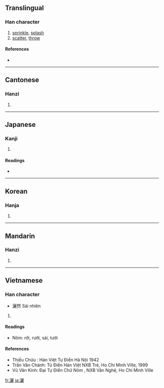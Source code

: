 {{also|洒}}
==Translingual==

===Han character===
{{Han char|rn=85|rad=水|as=19|sn=22|four=3111<sub>1</sub>|canj=水一一心 (EMMP)}}

# [[sprinkle]], [[splash]]
# [[scatter]], [[throw]]

====References====
* {{Han ref|kx=0663.110|dkj=18774|dj=1072.060|hdz=31794.070|uh=7051|ud=28753|bh=C578|bd=50552}}

----

==Cantonese==

===Hanzi===
{{yue-hanzi|jyut=|y=sa2|sim=洒}}

# {{defn|Cantonese}}

----

==Japanese==

===Kanji===
{{ja-kanji|grade=|rs=水19}}

# {{defn|Japanese}}

====Readings====
* {{ja-readings|on=[[さい]] (sai), [[しゃ]] (sha)|kun=[[そそぐ]] (sosogu)}}

----

==Korean==

===Hanja===
{{ko-hanja|hangeul=[[새]], [[쇄]]|eumhun=|rv=sae, swae|mr=sae, swae|y=say, sway}}

# {{defn|Korean}}

----

==Mandarin==

===Hanzi===
{{cmn-hanzi|sim=洒|pin=[[sǎ]] ([[sa3]])|wg=sa<sup>3</sup>}}

# {{defn|Mandarin}}

----

==Vietnamese==

===Han character===
{{vi-hantu|sái, tẩy, thối}}
* 灑然 Sái nhiên

# {{defn|Vietnamese}}

====Readings====
* Nôm: rởi, rưới, sái, tưới

====References====
* Thiều Chửu : Hán Việt Tự Điển  Hà Nội 1942
* Trần Văn Chánh: Từ Điển Hán Việt NXB Trẻ, Ho Chi Minh Ville, 1999
* Vũ Văn Kính: Đại Tự Điển Chữ Nôm , NXB Văn Nghệ, Ho Chi Minh Ville

[[fr:灑]]
[[ja:灑]]